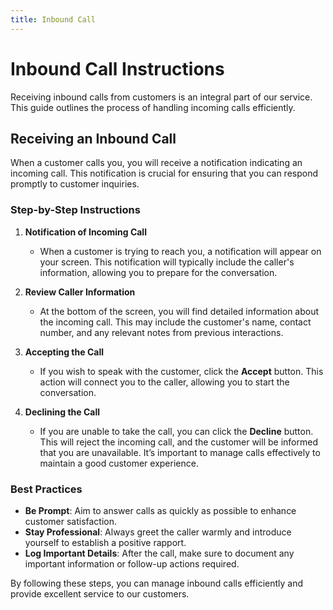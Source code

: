 ```yaml
---
title: Inbound Call
---
```


# Inbound Call Instructions

Receiving inbound calls from customers is an integral part of our service. This guide outlines the process of handling incoming calls efficiently.

## Receiving an Inbound Call

When a customer calls you, you will receive a notification indicating an incoming call. This notification is crucial for ensuring that you can respond promptly to customer inquiries.

### Step-by-Step Instructions

1. **Notification of Incoming Call**

   - When a customer is trying to reach you, a notification will appear on your screen. This notification will typically include the caller's information, allowing you to prepare for the conversation.

2. **Review Caller Information**

   - At the bottom of the screen, you will find detailed information about the incoming call. This may include the customer's name, contact number, and any relevant notes from previous interactions.

3. **Accepting the Call**

   - If you wish to speak with the customer, click the **Accept** button. This action will connect you to the caller, allowing you to start the conversation.

4. **Declining the Call**
   - If you are unable to take the call, you can click the **Decline** button. This will reject the incoming call, and the customer will be informed that you are unavailable. It’s important to manage calls effectively to maintain a good customer experience.

### Best Practices

- **Be Prompt**: Aim to answer calls as quickly as possible to enhance customer satisfaction.
- **Stay Professional**: Always greet the caller warmly and introduce yourself to establish a positive rapport.
- **Log Important Details**: After the call, make sure to document any important information or follow-up actions required.

By following these steps, you can manage inbound calls efficiently and provide excellent service to our customers.

